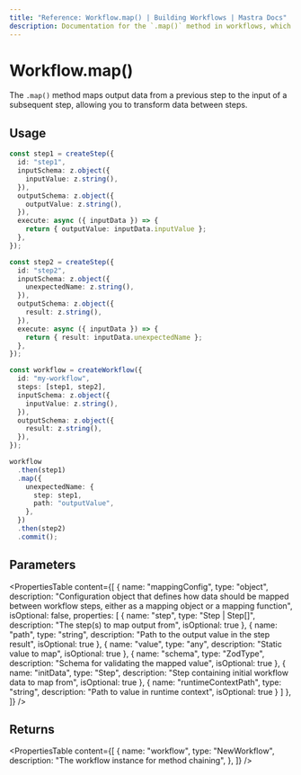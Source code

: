 ```yaml
---
title: "Reference: Workflow.map() | Building Workflows | Mastra Docs"
description: Documentation for the `.map()` method in workflows, which maps output data from a previous step to the input of a subsequent step.
---
```


# Workflow.map()

The `.map()` method maps output data from a previous step to the input of a subsequent step, allowing you to transform data between steps.

## Usage

```typescript
const step1 = createStep({
  id: "step1",
  inputSchema: z.object({
    inputValue: z.string(),
  }),
  outputSchema: z.object({
    outputValue: z.string(),
  }),
  execute: async ({ inputData }) => {
    return { outputValue: inputData.inputValue };
  },
});

const step2 = createStep({
  id: "step2",
  inputSchema: z.object({
    unexpectedName: z.string(),
  }),
  outputSchema: z.object({
    result: z.string(),
  }),
  execute: async ({ inputData }) => {
    return { result: inputData.unexpectedName };
  },
});

const workflow = createWorkflow({
  id: "my-workflow",
  steps: [step1, step2],
  inputSchema: z.object({
    inputValue: z.string(),
  }),
  outputSchema: z.object({
    result: z.string(),
  }),
});

workflow
  .then(step1)
  .map({
    unexpectedName: {
      step: step1,
      path: "outputValue",
    },
  })
  .then(step2)
  .commit();
```

## Parameters

<PropertiesTable
  content={[
    {
      name: "mappingConfig",
      type: "object",
      description: "Configuration object that defines how data should be mapped between workflow steps, either as a mapping object or a mapping function",
      isOptional: false,
      properties: [
        {
          name: "step",
          type: "Step | Step[]",
          description: "The step(s) to map output from",
          isOptional: true
        },
        {
          name: "path", 
          type: "string",
          description: "Path to the output value in the step result",
          isOptional: true
        },
        {
          name: "value",
          type: "any", 
          description: "Static value to map",
          isOptional: true
        },
        {
          name: "schema",
          type: "ZodType",
          description: "Schema for validating the mapped value",
          isOptional: true
        },
        {
          name: "initData",
          type: "Step",
          description: "Step containing initial workflow data to map from",
          isOptional: true
        },
        {
          name: "runtimeContextPath",
          type: "string",
          description: "Path to value in runtime context",
          isOptional: true
        }
      ]
    },
  ]}
/>

## Returns

<PropertiesTable
  content={[
    {
      name: "workflow",
      type: "NewWorkflow",
      description: "The workflow instance for method chaining",
    },
  ]}
/>
